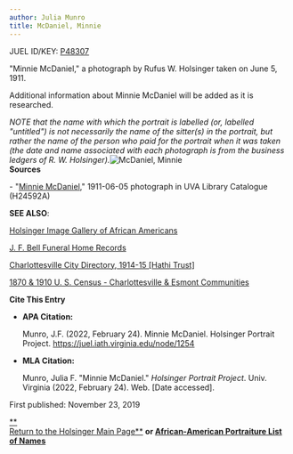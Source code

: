 ```yaml
---
author: Julia Munro
title: McDaniel, Minnie
---
```

JUEL ID/KEY: [P48307](http://juel.iath.virginia.edu/public_person?person=48307 "P48307")

"Minnie McDaniel," a photograph by Rufus W. Holsinger taken on June 5, 1911. 

Additional information about Minnie McDaniel will be added as it is researched.

_NOTE that the name with which the portrait is labelled (or, labelled "untitled") is not necessarily the name of the sitter(s) in the portrait, but rather the name of the person who paid for the portrait when it was taken (the date and name associated with each photograph is from the business ledgers of R. W. Holsinger)._![McDaniel, Minnie](https://iiif.lib.virginia.edu/iiif/uva-lib:1038994/full/1000,1337/0/default.jpg "McDaniel, Minnie")   
**Sources**

\- "[Minnie McDaniel](http://search.lib.virginia.edu/catalog/uva-lib:1038994#?c=0&m=0&s=0&cv=0&xywh=-1305%2C0%2C5416%2C4015 "McDaniel, Minnie")," 1911-06-05 photograph in UVA Library Catalogue (H24592A) 

**SEE ALSO**:

[Holsinger Image Gallery of African Americans](http://rwholsingerphotos.org/images.php "Holsinger Image Gallery of African Americans")

[J. F. Bell Funeral Home Records](http://www2.vcdh.virginia.edu/afam/raceandplace/perl_scripts/funeral_search.html "J. F. Bell Funeral Home Database")

[Charlottesville City Directory, 1914-15 \[Hathi Trust\]](https://catalog.hathitrust.org/Record/101954103 "Charlottesville City Directory, 1914-15") 

[1870 & 1910 U. S. Census - Charlottesville & Esmont Communities](http://www2.vcdh.virginia.edu/afam/raceandplace/census/search_both.html "1870 & 1910 U. S. Census: Charlottesville and Esmont Communities")

**Cite This Entry**

*   **APA Citation:**
    
    Munro, J.F. (2022, February 24). Minnie McDaniel. Holsinger Portrait Project. https://juel.iath.virginia.edu/node/1254
    
*   **MLA Citation:**
    
    Munro, Julia F. "Minnie McDaniel." _Holsinger Portrait Project_. Univ. Virginia (2022, February 24). Web. \[Date accessed\].
    

  
First published: November 23, 2019     

[**  
Return to the Holsinger Main Page**](http://juel.iath.virginia.edu/node/980) **or [African-American Portraiture List of Names](http://juel.iath.virginia.edu/node/996)**